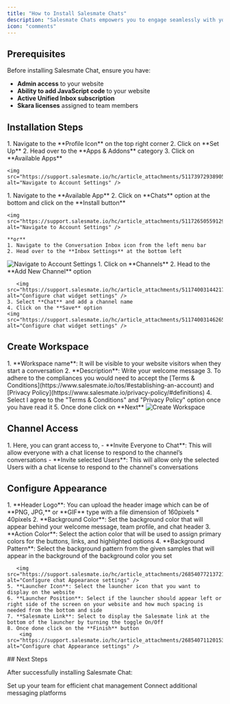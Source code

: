 ```yaml
---
title: "How to Install Salesmate Chats"
description: "Salesmate Chats empowers you to engage seamlessly with your website and app visitors, fostering enhanced customer interactions and providing a platform to deliver superior customer service."
icon: "comments"
---
```


## Prerequisites

Before installing Salesmate Chat, ensure you have:

- **Admin access** to your website
- **Ability to add JavaScript code** to your website
- **Active Unified Inbox subscription**
- **Skara licenses** assigned to team members

## Installation Steps

<Steps>
  <Step title="To install Salesmate Chat">
    1. Navigate to the **Profile Icon** on the top right corner
    2. Click on **Set Up**
    2. Head over to the **Apps & Addons** category
    3. Click on **Available Apps**

    <img src="https://support.salesmate.io/hc/article_attachments/51173972938905" alt="Navigate to Account Settings" />

  </Step>

  <Step title="Access Chat Settings">
    1. Navigate to the **Available App**
    2. Click on **Chats** option at the bottom and click on the **Install button**

    <img src="https://support.salesmate.io/hc/article_attachments/51172650559129" alt="Navigate to Account Settings" />

    **or**
    1. Navigate to the Conversation Inbox icon from the left menu bar
    2. Head over to the **Inbox Settings** at the bottom left

   <img src="https://support.salesmate.io/hc/article_attachments/51173972942361" alt="Navigate to Account Settings" />
  </Step>
  
  <Step title="Create Salesmate Chat Channels">
    1. Click on **Channels**
    2. Head to the **Add New Channel** option

       <img src="https://support.salesmate.io/hc/article_attachments/51174003144217" alt="Configure chat widget settings" />
    3. Select **Chat** and add a channel name
    4. Click on the **Save** option
    <img src="https://support.salesmate.io/hc/article_attachments/51174003146265" alt="Configure chat widget settings" />

  </Step>
  
 
</Steps>

## Create Workspace

<Steps>
  <Step title="Create Workspace">
    1. **Workspace name**: It will be visible to your website visitors when they start a conversation
    2. **Description**: Write your welcome message
    3. To adhere to the compliances you would need to accept the 
[Terms & Conditions](https://www.salesmate.io/tos/#establishing-an-account) and [Privacy Policy](https://www.salesmate.io/privacy-policy/#definitions)
    4. Select I agree to the "Terms & Conditions" and "Privacy Policy" option once you have read it
    5. Once done click on **Next**
       <img src="https://support.salesmate.io/hc/article_attachments/51173972948889" alt="Create Workspace" />

  </Step>
  
 
</Steps>

## Channel Access

<Steps>
  <Step title="Channel Access">
    1. Here, you can grant access to, - **Invite Everyone to Chat**: This will
    allow everyone with a chat license to respond to the channel’s conversations
    - **Invite selected Users**: This will allow only the selected Users with a
    chat license to respond to the channel's conversations
  </Step>
</Steps>

## Configure Appearance

<Steps>
  <Step title="Set Appearance of the Chats widget which will appear on your website to the visitors">
    1. **Header Logo**: You can upload the header image which can be of **PNG, JPG,** or **GIF** type with a file dimension of 160pixels * 40pixels
    2. **Background Color**: Set the background color that will appear behind your welcome message, team profile, and chat header
    3. **Action Color**: Select the action color that will be used to assign primary colors for the buttons, links, and highlighted options
    4. **Background Pattern**: Select the background pattern from the given samples that will appear in the background of the background color you set

       <img src="https://support.salesmate.io/hc/article_attachments/26854077213721" alt="Configure chat Appearance settings" />
    5. **Launcher Icon**: Select the launcher icon that you want to display on the website
    6. **Launcher Position**: Select if the launcher should appear left or right side of the screen on your website and how much spacing is needed from the bottom and side
    7. **Salesmate Link**: Select to display the Salesmate link at the bottom of the launcher by turning the toggle On/Off
    8. Once done click on the **Finish** button
        <img src="https://support.salesmate.io/hc/article_attachments/26854071120153" alt="Configure chat Appearance settings" />

  </Step>
</Steps>
## Next Steps

After successfully installing Salesmate Chat:

<CardGroup cols={2}>
  <Card
    title="Configure Team Settings"
    icon="users"
    href="/unified-inbox/sections/manage-channels/team-setup"
  >
    Set up your team for efficient chat management
  </Card>
  <Card
    title="Add More Channels"
    icon="plus"
    href="/unified-inbox/sections/channels-installation/facebook-messenger"
  >
    Connect additional messaging platforms
  </Card>
</CardGroup>
